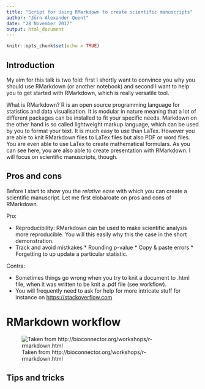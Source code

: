```yaml
---
title: "Script for Using RMarkdown to create scientific manuscripts"
author: "Jörn Alexander Quent"
date: "28 November 2017"
output: html_document
---
```


```r
knitr::opts_chunk$set(echo = TRUE)
```

## Introduction
My aim for this talk is two fold: first I shortly want to convince you why you should use RMarkdown (or another notebook) and second I want to help you to get started with RMarkdown, which is really versatile tool. 

What is RMarkdown? R is an open source programming language for statistics and data visualisation. It is modular in nature meaning that a lot of different packages can be installed to fit your specific needs. Markdown on the other hand is so called lightweight markup language, which can be used by you to format your text. It is much easy to use than LaTex. However you are able to knit RMarkdown files to LaTex files but also PDF or word files. You are even able to use LaTex to create mathematical formulars. As you can see here, you are also able to create presentation with RMarkdown. I will focus on scientific manuscripts, though. 

## Pros and cons
Before I start to show you the *relative ease* with which you can create a scientific manuscript. Let me first elobaroate on pros and cons of RMarkdown.

Pro:

* Reproducibility: RMarkdown can be used to make scientific analysis more reproducible. You will this easily why this the case in the short demonstration. 
* Track and avoid mistkakes
      * Rounding p-value
      * Copy & paste errors
      * Forgetting to up update a particular statistic.
      
Contra:

* Sometimes things go wrong when you try to knit a document to .html file, when it was written to be knit a .pdf file (see workflow). 
* You will frequently need to ask for help for more intricate stuff for instance on [https://stackoverflow.com](https://stackoverflow.com)

# RMarkdown workflow

![Taken from http://bioconnector.org/workshops/r-rmarkdown.html](rmarkdown-workflow.png)

## Tips and tricks